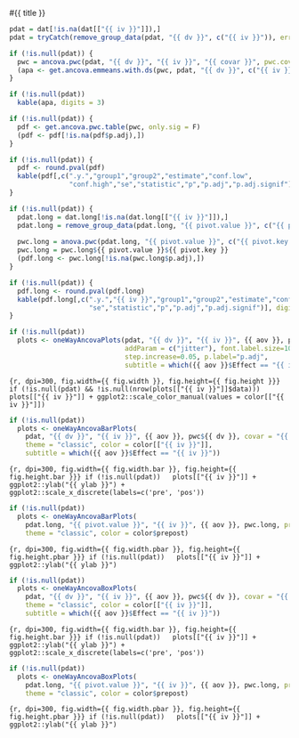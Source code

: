 

#{{ title }} 

```{r, include=FALSE}
pdat = dat[!is.na(dat[["{{ iv }}"]]),]
pdat = tryCatch(remove_group_data(pdat, "{{ dv }}", c("{{ iv }}")), error = function(e) NULL)

if (!is.null(pdat)) {
  pwc = ancova.pwc(pdat, "{{ dv }}", "{{ iv }}", "{{ covar }}", pwc.covar=T)
  (apa <- get.ancova.emmeans.with.ds(pwc, pdat, "{{ dv }}", c("{{ iv }}"), "apa-format", covar = "{{ covar }}"))
}
```

```{r, echo=FALSE, purl=FALSE}
if (!is.null(pdat))
  kable(apa, digits = 3)
```

```{r, include=FALSE}
if (!is.null(pdat)) {
  pdf <- get.ancova.pwc.table(pwc, only.sig = F)
  (pdf <- pdf[!is.na(pdf$p.adj),])
}
```

```{r, echo=FALSE, purl=FALSE}
if (!is.null(pdat)) {
  pdf <- round.pval(pdf)
  kable(pdf[,c(".y.","group1","group2","estimate","conf.low",
               "conf.high","se","statistic","p","p.adj","p.adj.signif")], digits = 3)
}
```


```{r, include=FALSE}
if (!is.null(pdat)) {
  pdat.long = dat.long[!is.na(dat.long[["{{ iv }}"]]),]
  pdat.long = remove_group_data(pdat.long, "{{ pivot.value }}", c("{{ pivot.key }}","{{ iv }}"))
  
  pwc.long = anova.pwc(pdat.long, "{{ pivot.value }}", c("{{ pivot.key }}","{{ iv }}"))
  pwc.long = pwc.long${{ pivot.value }}${{ pivot.key }}
  (pdf.long <- pwc.long[!is.na(pwc.long$p.adj),])
}
```

```{r, echo=FALSE, purl=FALSE}
if (!is.null(pdat)) {
  pdf.long <- round.pval(pdf.long)
  kable(pdf.long[,c(".y.","{{ iv }}","group1","group2","estimate","conf.low","conf.high",
                    "se","statistic","p","p.adj","p.adj.signif")], digits = 3)
}
```

```{r}
if (!is.null(pdat))
  plots <- oneWayAncovaPlots(pdat, "{{ dv }}", "{{ iv }}", {{ aov }}, pwc${{ dv }},
                             addParam = c("jitter"), font.label.size=10,
                             step.increase=0.05, p.label="p.adj",
                             subtitle = which({{ aov }}$Effect == "{{ iv }}"))
```

```{r, dpi=300, fig.width={{ fig.width }}, fig.height={{ fig.height }}}
if (!is.null(pdat) && !is.null(nrow(plots[["{{ iv }}"]]$data)))
  plots[["{{ iv }}"]] + ggplot2::scale_color_manual(values = color[["{{ iv }}"]])
```

```{r}
if (!is.null(pdat))
  plots <- oneWayAncovaBarPlots(
    pdat, "{{ dv }}", "{{ iv }}", {{ aov }}, pwc${{ dv }}, covar = "{{ covar }}",
    theme = "classic", color = color[["{{ iv }}"]],
    subtitle = which({{ aov }}$Effect == "{{ iv }}"))
```

```{r, dpi=300, fig.width={{ fig.width.bar }}, fig.height={{ fig.height.bar }}}
if (!is.null(pdat))
  plots[["{{ iv }}"]] + ggplot2::ylab("{{ ylab }}") + ggplot2::scale_x_discrete(labels=c('pre', 'pos'))
```


```{r}
if (!is.null(pdat))
  plots <- oneWayAncovaBarPlots(
    pdat.long, "{{ pivot.value }}", "{{ iv }}", {{ aov }}, pwc.long, pre.post = "{{ pivot.key }}",
    theme = "classic", color = color$prepost)
```

```{r, dpi=300, fig.width={{ fig.width.pbar }}, fig.height={{ fig.height.pbar }}}
if (!is.null(pdat))
  plots[["{{ iv }}"]] + ggplot2::ylab("{{ ylab }}")
```

```{r}
if (!is.null(pdat))
  plots <- oneWayAncovaBoxPlots(
    pdat, "{{ dv }}", "{{ iv }}", {{ aov }}, pwc${{ dv }}, covar = "{{ covar }}",
    theme = "classic", color = color[["{{ iv }}"]],
    subtitle = which({{ aov }}$Effect == "{{ iv }}"))
```

```{r, dpi=300, fig.width={{ fig.width.bar }}, fig.height={{ fig.height.bar }}}
if (!is.null(pdat))
  plots[["{{ iv }}"]] + ggplot2::ylab("{{ ylab }}") + ggplot2::scale_x_discrete(labels=c('pre', 'pos'))
```


```{r}
if (!is.null(pdat))
  plots <- oneWayAncovaBoxPlots(
    pdat.long, "{{ pivot.value }}", "{{ iv }}", {{ aov }}, pwc.long, pre.post = "{{ pivot.key }}",
    theme = "classic", color = color$prepost)
```

```{r, dpi=300, fig.width={{ fig.width.pbar }}, fig.height={{ fig.height.pbar }}}
if (!is.null(pdat))
  plots[["{{ iv }}"]] + ggplot2::ylab("{{ ylab }}")
```


